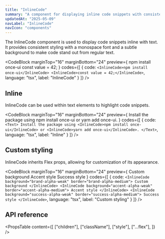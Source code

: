 ```yaml
---
title: "InlineCode"
summary: "A component for displaying inline code snippets with consistent styling."
updatedAt: "2025-05-09"
navLabel: "InlineCode"
navIcon: "components"
---
```


The InlineCode component is used to display code snippets inline with text. It provides consistent styling with a monospace font and a subtle background to make code stand out from regular text.

<CodeBlock
  marginTop="16"
  marginBottom="24"
  preview={
    <Row gap="16" wrap>
      <InlineCode>npm install once-ui</InlineCode>
      <InlineCode>const value = 42;</InlineCode>
    </Row>
  }
  codes={[
    {
      code:
`<InlineCode>npm install once-ui</InlineCode>
<InlineCode>const value = 42;</InlineCode>`,
      language: "tsx",
      label: "InlineCode"
    }
  ]}
/>

## Inline

InlineCode can be used within text elements to highlight code snippets.

<CodeBlock
  marginTop="16"
  marginBottom="24"
  preview={
    <Column gap="16" fillWidth>
      <Text>Install the package using <InlineCode>npm install once-ui</InlineCode> or <InlineCode>yarn add once-ui</InlineCode>.</Text>
    </Column>
  }
  codes={[
    {
      code:
`<Text>
    Install the package using <InlineCode>npm install once-ui</InlineCode> or <InlineCode>yarn add once-ui</InlineCode>.
</Text>`,
      language: "tsx",
      label: "Inline"
    }
  ]}
/>

## Custom styling

InlineCode inherits Flex props, allowing for customization of its appearance.

<CodeBlock
  marginTop="16"
  marginBottom="24"
  preview={
    <Row gap="16" wrap>
      <InlineCode background="brand-alpha-weak" border="brand-alpha-medium">Custom background</InlineCode>
      <InlineCode background="accent-alpha-weak" border="accent-alpha-medium">Accent style</InlineCode>
      <InlineCode background="success-alpha-weak" border="success-alpha-medium">Success style</InlineCode>
    </Row>
  }
  codes={[
    {
      code:
`<InlineCode background="brand-alpha-weak" border="brand-alpha-medium">
    Custom background
</InlineCode>
<InlineCode background="accent-alpha-weak" border="accent-alpha-medium">
    Accent style
</InlineCode>
<InlineCode background="success-alpha-weak" border="success-alpha-medium">
    Success style
</InlineCode>`,
      language: "tsx",
      label: "Custom styling"
    }
  ]}
/>

## API reference

<PropsTable
  content={[
    ["children"],
    ["className"],
    ["style"],
    ["...flex"],
  ]}
/>